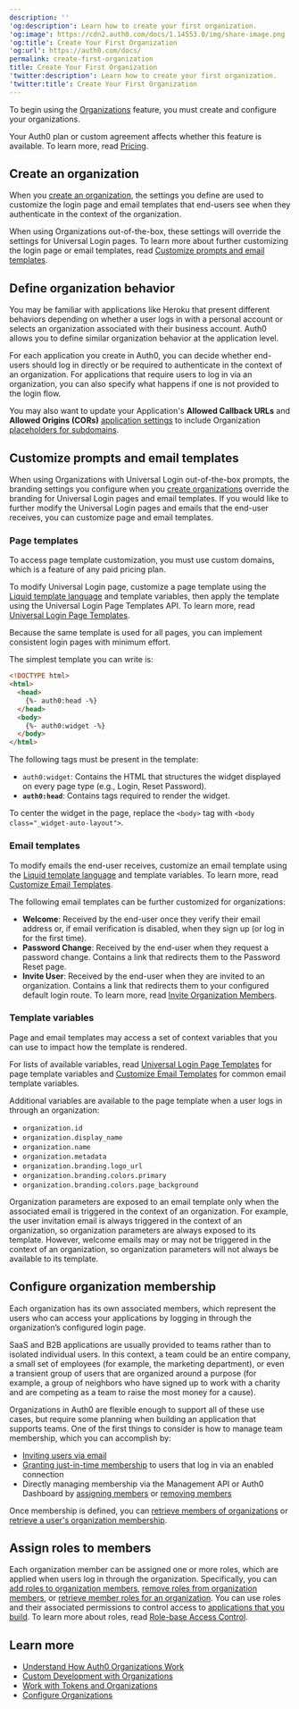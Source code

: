 ---
description: ''
'og:description': Learn how to create your first organization.
'og:image': https://cdn2.auth0.com/docs/1.14553.0/img/share-image.png
'og:title': Create Your First Organization
'og:url': https://auth0.com/docs/
permalink: create-first-organization
title: Create Your First Organization
'twitter:description': Learn how to create your first organization.
'twitter:title': Create Your First Organization
---
To begin using the [Organizations](/docs/manage-users/organizations/organizations-overview) feature, you must create and configure your organizations.

<Card title="Availability varies by Auth0 plan">

Your Auth0 plan or custom agreement affects whether this feature is available. To learn more, read [Pricing](https://auth0.com/pricing).

</Card>

## Create an organization

When you [create an organization](/docs/manage-users/organizations/configure-organizations/create-organizations), the settings you define are used to customize the login page and email templates that end-users see when they authenticate in the context of the organization.

When using Organizations out-of-the-box, these settings will override the settings for <Tooltip tip="Universal Login: Your application redirects to Universal Login, hosted on Auth0's Authorization Server, to verify a user's identity." cta="View Glossary" href="/docs/glossary?term=Universal+Login">Universal Login</Tooltip> pages. To learn more about further customizing the login page or email templates, read [Customize prompts and email templates](#customize-prompts-and-email-templates).

## Define organization behavior

You may be familiar with applications like Heroku that present different behaviors depending on whether a user logs in with a personal account or selects an organization associated with their business account. Auth0 allows you to define similar organization behavior at the application level.

For each application you create in Auth0, you can decide whether end-users should log in directly or be required to authenticate in the context of an organization. For applications that require users to log in via an organization, you can also specify what happens if one is not provided to the login flow.

You may also want to update your Application's **Allowed Callback URLs** and **Allowed Origins (CORs)** [application settings](/docs/get-started/applications/application-settings) to include Organization [placeholders for subdomains](/docs/get-started/applications/wildcards-for-subdomains).

## Customize prompts and email templates

When using Organizations with Universal Login out-of-the-box prompts, the branding settings you configure when you [create organizations](/docs/manage-users/organizations/configure-organizations/create-organizations) override the branding for Universal Login pages and email templates. If you would like to further modify the Universal Login pages and emails that the end-user receives, you can customize page and email templates.

### Page templates

<Callout icon="file-lines" color="#0EA5E9" iconType="regular">

To access page template customization, you must use custom domains, which is a feature of any paid pricing plan.

</Callout>

To modify Universal Login page, customize a page template using the [Liquid template language](https://shopify.github.io/liquid/) and template variables, then apply the template using the Universal Login Page Templates API. To learn more, read [Universal Login Page Templates](/docs/customize/login-pages/universal-login/customize-templates).

Because the same template is used for all pages, you can implement consistent login pages with minimum effort.

The simplest template you can write is:

```html lines
<!DOCTYPE html>
<html>
  <head>
    {%- auth0:head -%}
  </head>
  <body>
    {%- auth0:widget -%}
  </body>
</html>
```

The following tags must be present in the template:

* `auth0:widget`: Contains the HTML that structures the widget displayed on every page type (e.g., Login, Reset Password).
* **`auth0:head`**: Contains tags required to render the widget.

To center the widget in the page, replace the `<body>` tag with `<body class="_widget-auto-layout">`.

### Email templates

To modify emails the end-user receives, customize an email template using the [Liquid template language](https://shopify.github.io/liquid/) and template variables. To learn more, read [Customize Email Templates](/docs/customize/email/email-templates).

The following email templates can be further customized for organizations:

* **Welcome**: Received by the end-user once they verify their email address or, if email verification is disabled, when they sign up (or log in for the first time).
* **Password Change**: Received by the end-user when they request a password change. Contains a link that redirects them to the Password Reset page.
* **Invite User**: Received by the end-user when they are invited to an organization. Contains a link that redirects them to your configured default login route. To learn more, read [Invite Organization Members](/docs/manage-users/organizations/configure-organizations/invite-members).

### Template variables

Page and email templates may access a set of context variables that you can use to impact how the template is rendered.

For lists of available variables, read [Universal Login Page Templates](/docs/customize/login-pages/universal-login/customize-templates) for page template variables and [Customize Email Templates](/docs/customize/email/email-templates) for common email template variables.

Additional variables are available to the page template when a user logs in through an organization:

* `organization.id`
* `organization.display_name`
* `organization.name`
* `organization.metadata`
* `organization.branding.logo_url`
* `organization.branding.colors.primary`
* `organization.branding.colors.page_background`

<Callout icon="file-lines" color="#0EA5E9" iconType="regular">

Organization parameters are exposed to an email template only when the associated email is triggered in the context of an organization. For example, the user invitation email is always triggered in the context of an organization, so organization parameters are always exposed to its template. However, welcome emails may or may not be triggered in the context of an organization, so organization parameters will not always be available to its template.

</Callout>

## Configure organization membership

Each organization has its own associated members, which represent the users who can access your applications by logging in through the organization’s configured login page.

SaaS and B2B applications are usually provided to teams rather than to isolated individual users. In this context, a team could be an entire company, a small set of employees (for example, the marketing department), or even a transient group of users that are organized around a purpose (for example, a group of neighbors who have signed up to work with a charity and are competing as a team to raise the most money for a cause).

Organizations in Auth0 are flexible enough to support all of these use cases, but require some planning when building an application that supports teams. One of the first things to consider is how to manage team membership, which you can accomplish by:

* [Inviting users via email](/docs/manage-users/organizations/configure-organizations/invite-members)
* [Granting just-in-time membership](/docs/manage-users/organizations/configure-organizations/grant-just-in-time-membership) to users that log in via an enabled connection
* Directly managing membership via the <Tooltip tip="Management API: A product to allow customers to perform administrative tasks." cta="View Glossary" href="/docs/glossary?term=Management+API">Management API</Tooltip> or <Tooltip tip="Management API: A product to allow customers to perform administrative tasks." cta="View Glossary" href="/docs/glossary?term=Auth0+Dashboard">Auth0 Dashboard</Tooltip> by [assigning members](/docs/manage-users/organizations/configure-organizations/assign-members) or [removing members](/docs/manage-users/organizations/configure-organizations/remove-members)

Once membership is defined, you can [retrieve members of organizations](/docs/manage-users/organizations/configure-organizations/retrieve-members) or [retrieve a user's organization membership](/docs/manage-users/organizations/configure-organizations/retrieve-user-membership).

## Assign roles to members

Each organization member can be assigned one or more roles, which are applied when users log in through the organization. Specifically, you can [add roles to organization members](/docs/manage-users/organizations/configure-organizations/add-member-roles), [remove roles from organization members](/docs/manage-users/organizations/configure-organizations/remove-member-roles), or [retrieve member roles for an organization](/docs/manage-users/organizations/configure-organizations/retrieve-member-roles). You can use roles and their associated permissions to control access to [applications that you build](/docs/manage-users/organizations/custom-development). To learn more about roles, read [Role-base Access Control](/docs/manage-users/access-control/rbac).

## Learn more

* [Understand How Auth0 Organizations Work](/docs/manage-users/organizations/organizations-overview)
* [Custom Development with Organizations](/docs/manage-users/organizations/custom-development)
* [Work with Tokens and Organizations](/docs/manage-users/organizations/using-tokens)
* [Configure Organizations](/docs/manage-users/organizations/configure-organizations)
